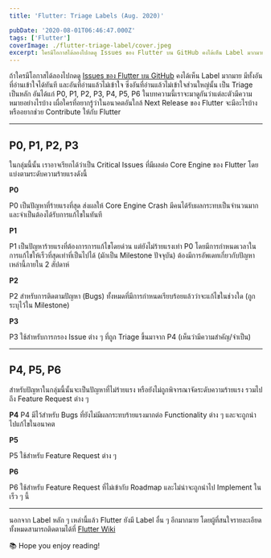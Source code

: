 ```yaml
---
title: 'Flutter: Triage Labels (Aug. 2020)'

pubDate: '2020-08-01T06:46:47.000Z'
tags: ['Flutter']
coverImage: ./flutter-triage-label/cover.jpeg
excerpt: ใครมีโอกาสได้ลองไปกดดู Issues ของ Flutter บน GitHub คงได้เห็น Label มากมาย มีทั้งอันที่อ่านเข้าใจได้ทันที และอันที่อ่านแล้วไม่เข้าใจ ในบทความนี้เราจะมาดูกันว่าแต่ละตัวมีความหมายอย่างไรบ้าง เผื่อใครที่อยากรู้ว่าในอนาคตอันใกล้ Next Release ของ Flutter จะมีอะไรบ้าง หรืออยากช่วย Contribute ให้กับ Flutter
---
```



ถ้าใครมีโอกาสได้ลองไปกดดู [Issues ของ Flutter บน GitHub](https://github.com/flutter/flutter/issues) คงได้เห็น Label มากมาย มีทั้งอันที่อ่านเข้าใจได้ทันที และอันที่อ่านแล้วไม่เข้าใจ ซึ่งอันที่อ่านแล้วไม่เข้าใจส่วนใหญ่นั้น เป็น Triage เป็นหลัก อันได้แก่ P0, P1, P2, P3, P4, P5, P6 ในบทความนี้เราจะมาดูกันว่าแต่ละตัวมีความหมายอย่างไรบ้าง เผื่อใครที่อยากรู้ว่าในอนาคตอันใกล้ Next Release ของ Flutter จะมีอะไรบ้าง หรืออยากช่วย Contribute ให้กับ Flutter

---

## P0, P1, P2, P3

ในกลุ่มนี้นั้น เราอาจเรียกได้ว่าเป็น Critical Issues ที่มีผลต่อ Core Engine ของ Flutter โดยแบ่งตามระดับความร้ายแรงดังนี้

**P0**

P0 เป็นปัญหาที่ร้ายแรงที่สุด ส่งผลให้ Core Engine Crash มีคนได้รับผลกระทบเป็นจำนวนมาก และจำเป็นต้องได้รับการแก้ไขในทันที

**P1**

P1 เป็นปัญหาร้ายแรงที่ต้องการการแก้ไขโดยด่วน แต่ยังไม่ร้ายแรงเท่า P0 โดยมีการกำหนดเวลาในการแก้ไขให้เร็วที่สุดเท่าที่เป็นไปได้ (มักเป็น Milestone ปัจจุบัน) ต้องมีการอัพเดทเกี่ยวกับปัญหาเหล่านี้ภายใน 2 สัปดาห์

**P2**

P2 สำหรับการติดตามปัญหา (Bugs) ทั้งหมดที่มีการกำหนดเรียบร้อยแล้วว่าจะแก้ไขในช่วงใด (ถูกระบุไว้ใน Milestone)

**P3**

P3 ใช้สำหรับการกรอง Issue ต่าง ๆ ที่ถูก Triage ขึ้นมาจาก P4 (เห็นว่ามีความสำคัญ/จำเป็น)

---

## P4, P5, P6

สำหรับปัญหาในกลุ่มนี้นั้นจะเป็นปัญหาที่ไม่ร้ายแรง หรือยังไม่ถูกพิจารณาจัดระดับความร้ายแรง รวมไปถึง Feature Request ต่าง ๆ

**P4**
P4 มีไว้สำหรับ Bugs ที่ยังไม่มีผลกระทบร้ายแรงมากต่อ Functionality ต่าง ๆ และจะถูกนำไปแก้ไขในอนาคต

**P5**

P5 ใช้สำหรับ Feature Request ต่าง ๆ

**P6**

P6 ใช้สำหรับ Feature Request ที่ไม่เข้ากับ Roadmap และไม่น่าจะถูกนำไป Implement ในเร็ว ๆ นี้

---

นอกจาก Label หลัก ๆ เหล่านี้แล้ว Flutter ยังมี Label อื่น ๆ อีกมากมาย โดยผู้ที่สนใจรายละเอียดทั้งหมดสามารถติดตามได้ที่ [Flutter Wiki](https://github.com/flutter/flutter/wiki/Triage)

<Callout type="tip" title="Thanks for reading">
  📚 Hope you enjoy reading!
</Callout>
